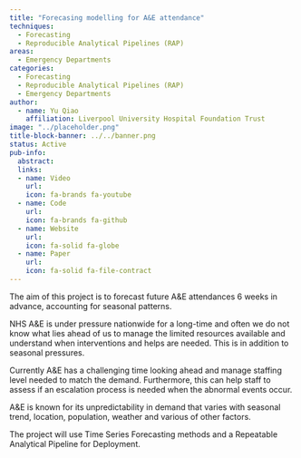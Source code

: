 ```yaml
---
title: "Forecasing modelling for A&E attendance"
techniques:
  - Forecasting
  - Reproducible Analytical Pipelines (RAP)
areas:
  - Emergency Departments
categories:
  - Forecasting
  - Reproducible Analytical Pipelines (RAP)
  - Emergency Departments
author:
  - name: Yu Qiao
    affiliation: Liverpool University Hospital Foundation Trust
image: "../placeholder.png"
title-block-banner: ../../banner.png
status: Active
pub-info:
  abstract:
  links:
  - name: Video
    url:
    icon: fa-brands fa-youtube
  - name: Code
    url:
    icon: fa-brands fa-github
  - name: Website
    url:
    icon: fa-solid fa-globe
  - name: Paper
    url:
    icon: fa-solid fa-file-contract
---
```


The aim of this project is to forecast future A&E attendances 6 weeks in advance, accounting for seasonal patterns.

NHS A&E is under pressure nationwide for a long-time and often we do not know what lies ahead of us to manage the limited resources available and understand when interventions and helps are needed. This is in addition to seasonal pressures.

Currently A&E has a challenging time looking ahead and manage staffing level needed to match the demand. Furthermore, this can help staff to assess if an escalation process is needed when the abnormal events occur.

A&E is known for its unpredictability in demand that varies with seasonal trend, location, population, weather and various of other factors.

The project will use Time Series Forecasting methods and a Repeatable Analytical Pipeline for Deployment.
